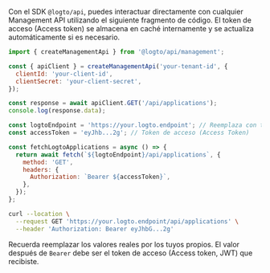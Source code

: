 

<Tabs groupId="interact-with-m-api">

<TabItem value="with-@logto-api-sdk" label="Node.js con `@logto/api` SDK">

Con el SDK `@logto/api`, puedes interactuar directamente con cualquier Management API utilizando el siguiente fragmento de código. El token de acceso (Access token) se almacena en caché internamente y se actualiza automáticamente si es necesario.

```js
import { createManagementApi } from '@logto/api/management';

const { apiClient } = createManagementApi('your-tenant-id', {
  clientId: 'your-client-id',
  clientSecret: 'your-client-secret',
});

const response = await apiClient.GET('/api/applications');
console.log(response.data);
```

</TabItem>

<TabItem value="nodejs" label="Node.js">

<AccessTokenUsage />

```js
const logtoEndpoint = 'https://your.logto.endpoint'; // Reemplaza con tu endpoint de Logto
const accessToken = 'eyJhb...2g'; // Token de acceso (Access Token)

const fetchLogtoApplications = async () => {
  return await fetch(`${logtoEndpoint}/api/applications`, {
    method: 'GET',
    headers: {
      Authorization: `Bearer ${accessToken}`,
    },
  });
};
```

</TabItem>

<TabItem value="curl" label="cURL">

<AccessTokenUsage />

```bash
curl --location \
  --request GET 'https://your.logto.endpoint/api/applications' \
  --header 'Authorization: Bearer eyJhbG...2g'
```

Recuerda reemplazar los valores reales por los tuyos propios. El valor después de `Bearer` debe ser el token de acceso (Access token, JWT) que recibiste.

</TabItem>

</Tabs>
